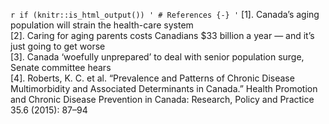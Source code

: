 `r if (knitr::is_html_output()) '
# References {-}
'`
[1]. Canada's aging population will strain the health-care system  
[2]. Caring for aging parents costs Canadians $33 billion a year — and it’s just going to get worse  
[3]. Canada ‘woefully unprepared’ to deal with senior population surge, Senate committee hears  
[4]. Roberts, K. C. et al. “Prevalence and Patterns of Chronic Disease Multimorbidity and Associated Determinants in Canada.” Health Promotion and Chronic Disease Prevention in Canada: Research, Policy and Practice 35.6 (2015): 87–94  


